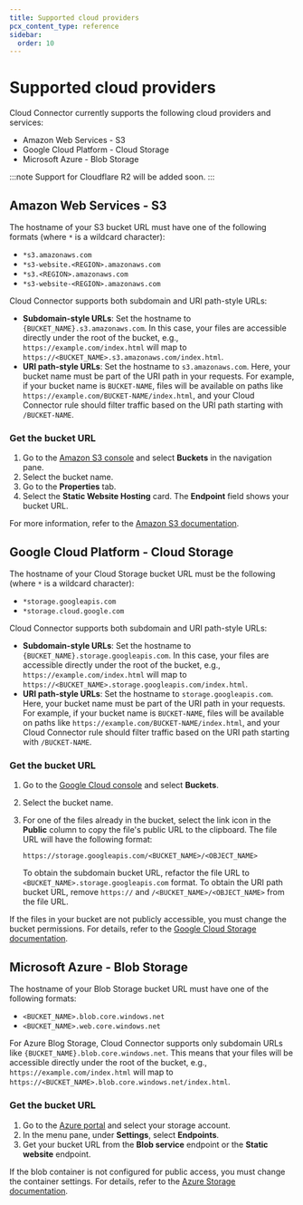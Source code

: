 ```yaml
---
title: Supported cloud providers
pcx_content_type: reference
sidebar:
  order: 10
---
```


# Supported cloud providers

Cloud Connector currently supports the following cloud providers and services:

- Amazon Web Services - S3
- Google Cloud Platform - Cloud Storage
- Microsoft Azure - Blob Storage

:::note
Support for Cloudflare R2 will be added soon.
:::

## Amazon Web Services - S3

The hostname of your S3 bucket URL must have one of the following formats (where `*` is a wildcard character):

- `*s3.amazonaws.com`
- `*s3-website.<REGION>.amazonaws.com`
- `*s3.<REGION>.amazonaws.com`
- `*s3-website-<REGION>.amazonaws.com`

Cloud Connector supports both subdomain and URI path-style URLs:

* **Subdomain-style URLs**: Set the hostname to `{BUCKET_NAME}.s3.amazonaws.com`. In this case, your files are accessible directly under the root of the bucket, e.g., `https://example.com/index.html` will map to `https://<BUCKET_NAME>.s3.amazonaws.com/index.html`.
* **URI path-style URLs**: Set the hostname to `s3.amazonaws.com`. Here, your bucket name must be part of the URI path in your requests. For example, if your bucket name is `BUCKET-NAME`, files will be available on paths like `https://example.com/BUCKET-NAME/index.html`, and your Cloud Connector rule should filter traffic based on the URI path starting with `/BUCKET-NAME`.

### Get the bucket URL

1. Go to the [Amazon S3 console](https://console.aws.amazon.com/s3/) and select **Buckets** in the navigation pane.
2. Select the bucket name.
3. Go to the **Properties** tab.
4. Select the **Static Website Hosting** card. The **Endpoint** field shows your bucket URL.

For more information, refer to the [Amazon S3 documentation](https://docs.aws.amazon.com/AmazonS3/latest/userguide/EnableWebsiteHosting.html).

## Google Cloud Platform - Cloud Storage

The hostname of your Cloud Storage bucket URL must be the following (where `*` is a wildcard character):

- `*storage.googleapis.com`
- `*storage.cloud.google.com`

Cloud Connector supports both subdomain and URI path-style URLs:

* **Subdomain-style URLs**: Set the hostname to `{BUCKET_NAME}.storage.googleapis.com`. In this case, your files are accessible directly under the root of the bucket, e.g., `https://example.com/index.html` will map to `https://<BUCKET_NAME>.storage.googleapis.com/index.html`.
* **URI path-style URLs**: Set the hostname to `storage.googleapis.com`. Here, your bucket name must be part of the URI path in your requests. For example, if your bucket name is `BUCKET-NAME`, files will be available on paths like `https://example.com/BUCKET-NAME/index.html`, and your Cloud Connector rule should filter traffic based on the URI path starting with `/BUCKET-NAME`.

### Get the bucket URL

1. Go to the [Google Cloud console](https://console.cloud.google.com/storage/browser) and select **Buckets**.
2. Select the bucket name.
3. For one of the files already in the bucket, select the link icon in the **Public** column to copy the file's public URL to the clipboard. The file URL will have the following format:

    `https://storage.googleapis.com/<BUCKET_NAME>/<OBJECT_NAME>`

    To obtain the subdomain bucket URL, refactor the file URL to `<BUCKET_NAME>.storage.googleapis.com` format.
    To obtain the URI path bucket URL, remove `https://` and `/<BUCKET_NAME>/<OBJECT_NAME>` from the file URL.

If the files in your bucket are not publicly accessible, you must change the bucket permissions. For details, refer to the [Google Cloud Storage documentation](https://cloud.google.com/storage/docs/access-control/making-data-public#buckets).

## Microsoft Azure - Blob Storage

The hostname of your Blob Storage bucket URL must have one of the following formats:

- `<BUCKET_NAME>.blob.core.windows.net`
- `<BUCKET_NAME>.web.core.windows.net`

For Azure Blog Storage, Cloud Connector supports only subdomain URLs like `{BUCKET_NAME}.blob.core.windows.net`. This means that your files will be accessible directly under the root of the bucket, e.g., `https://example.com/index.html` will map to `https://<BUCKET_NAME>.blob.core.windows.net/index.html`.

### Get the bucket URL

1. Go to the [Azure portal](https://portal.azure.com/) and select your storage account.
2. In the menu pane, under **Settings**, select **Endpoints**.
3. Get your bucket URL from the **Blob service** endpoint or the **Static website** endpoint.

If the blob container is not configured for public access, you must change the container settings. For details, refer to the [Azure Storage documentation](https://learn.microsoft.com/en-us/azure/storage/blobs/anonymous-read-access-configure?tabs=portal).


